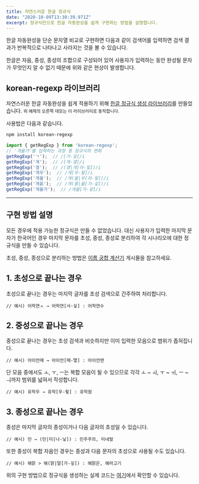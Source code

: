 ```yaml
---
title: 자연스러운 한글 정규식
date: "2020-10-09T13:30:39.971Z"
excerpt: 정규식만으로 한글 자동완성을 쉽게 구현하는 방법을 설명합니다.
---
```



한글 자동완성을 단순 문자열 비교로 구현하면 다음과 같이 검색어를 입력하면 검색 결과가 반복적으로 나타나고 사라지는 것을 볼 수 있습니다.

<HangulRegExpDemo />

한글은 자음, 중성, 종성의 조합으로 구성되어 있어 사용자가 입력하는 동안 완성될 문자가 무엇인지 알 수 없기 때문에 위와 같은 현상이 발생합니다.

## korean-regexp 라이브러리

자연스러운 한글 자동완성을 쉽게 적용하기 위해 [한글 정규식 생성 라이브러리](https://github.com/bluewings/korean-regexp)를 만들었습니다. <small>위 예제의 오른쪽 데모는 이 라이브러리로 동작합니다.</small>

사용법은 다음과 같습니다.

```sh
npm install korean-regexp
```

```javascript
import { getRegExp } from 'korean-regexp';
// '개울가'를 입력하는 과정 중 정규식의 변화
getRegExp('ㄱ');  // /[가-깋]/i
getRegExp('개');  // /[개-갷]/i
getRegExp('갱');  // /(갱|개[아-잏])/i
getRegExp('개우');  // /개[우-윟]/i
getRegExp('개울');  // /개(울|우[라-맇])/i
getRegExp('개욹');  // /개(욹|울[가-깋])/i
getRegExp('개울가');  // /개울[가-갛]/i
```

---

## 구현 방법 설명

모든 경우에 적용 가능한 정규식은 만들 수 없었습니다. 대신 사용자가 입력한 마지막 문자가 한국어인 경우 마지막 문자를 초성, 중성, 종성로 분리하여 각 시나리오에 대한 정규식을 만들 수 있습니다.

초성, 중성, 종성으로 분리하는 방법은 [이름 궁합 계산기](https://bluewings.github.io/name-compatibility/) 게시물을 참고하세요.

## 1. 초성으로 끝나는 경우

초성으로 끝나는 경우는 마지막 글자를 초성 검색으로 간주하여 처리합니다.

```
// 예시) 어학연ㅅ → 어학연[사-싷] : 어학연수
```

## 2. 중성으로 끝나는 경우

중성으로 끝나는 경우는 초성 검색과 비슷하지만 이미 입력한 모음으로 범위가 좁혀집니다.

```
// 예시) 아이언매 → 아이언[매-맿] : 아이언맨
```

단 모음 중에서도 ㅗ, ㅜ, ㅡ는 복합 모음이 될 수 있으므로 각각 ㅗ ~ ㅚ, ㅜ ~ ㅟ, ㅡ ~ ㅢ까지 범위를 넓혀서 작성합니다.

```
// 예시) 유학우 → 유학[우-윟] : 유학원
```

## 3. 종성으로 끝나는 경우

종성은 마지막 글자의 종성이거나 다음 글자의 초성일 수 있습니다.

```
// 예시) 민 → (민|미[나-닣]) : 민주주의, 미네랄
```

또한 종성이 복합 자음인 경우는 종성과 다음 문자의 초성으로 사용될 수도 있습니다.

```
// 예시) 해맑 > 해(맑|말[가-깋]) : 해맑은, 해마고기
```

위의 구현 방법으로 정규식을 생성하는 실제 코드는 [여기](https://github.com/bluewings/korean-regexp/blob/main/src/getRegExp.ts)에서 확인할 수 있습니다.
